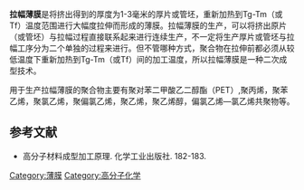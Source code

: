 {{cleanup-jargon|time=2013-06-13T15:42:20+00:00}}
{{no footnotes|time=2013-06-13T15:42:20+00:00}}
'''拉幅薄膜'''是将挤出得到的厚度为1-3毫米的厚片或管坯，重新加热到Tg-Tm（或Tf）温度范围进行大幅度拉伸而形成的薄膜。拉幅薄膜的生产，可以将挤出原片（或管坯）与拉幅过程直接联系起来进行连续生产，不一定将生产厚片或管坯与拉幅工序分为二个单独的过程来进行。但不管哪种方式，聚合物在拉伸前都必须从较低温度下重新加热到Tg-Tm（或Tf）间的加工温度，所以拉幅薄膜是一种二次成型技术。


用于生产拉幅薄膜的聚合物主要有聚对苯二甲酸乙二醇酯（PET）,聚丙烯，聚苯乙烯，聚氯乙烯，聚偏氯乙烯，聚乙烯，聚乙烯醇，偏氯乙烯—氯乙烯共聚物等。

== 参考文献 ==
*高分子材料成型加工原理. 化学工业出版社. 182-183.

[[Category:薄膜|Category:薄膜]]
[[Category:高分子化学|Category:高分子化学]]